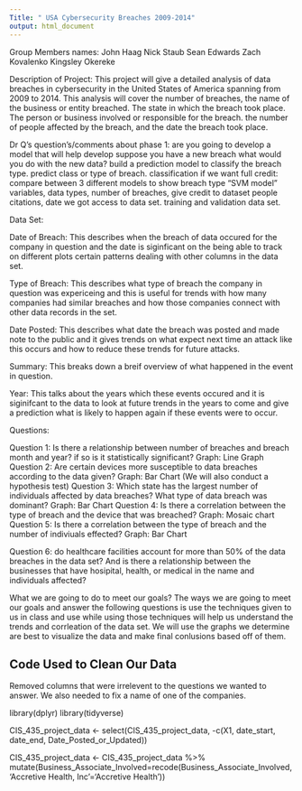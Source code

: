 ```yaml
---
Title: " USA Cybersecurity Breaches 2009-2014"
output: html_document
---
```

Group Members names:
John Haag
Nick Staub
Sean Edwards
Zach Kovalenko
Kingsley Okereke

Description of Project:
  This project will give a detailed analysis of data breaches in cybersecurity in the United States of America spanning from 2009 to 2014. This analysis will cover the number of breaches, the name of the business or entity breached. The state in which the breach took place.  The person or business involved or responsible for the breach. the number of people affected by the breach, and the date the breach took place.
  
  
  
  
   Dr Q's question's/comments about phase 1:
  are you going to develop a model that will help develop 
  suppose you have a new breach what would you do with the new data?
  build a prediction model to classify the breach type.
  predict class or type of breach. classification 
   if we want full credit: compare between 3 different models to show breach type "SVM model" 
  variables, data types, number of breaches, give credit to dataset people citations, date we got access to data set.
  training and validation data set. 
  
  
Data Set:

Date of Breach: This describes when the breach of data occured for the company in question and the date is siginficant on the being able to track on different plots certain patterns dealing with other columns in the data set.

Type of Breach: This describes what type of breach the company in question was expericeing and this is useful for trends with how many companies had similar breaches and how those companies connect with other data records in the set.

Date Posted: This describes what date the breach was posted and made note to the public and it gives trends on what expect next time an attack like this occurs and how to reduce these trends for future attacks.

Summary: This breaks down a breif overview of what happened in the event in question.

Year: This talks about the years which these events occured and it is siginifcant to the data to look at future trends in the years to come and give a prediction what is likely to happen again if these events were to occur.

Questions:

Question 1: Is there a relationship between number of breaches and breach month and year? if so is it statistically significant?
Graph: Line Graph 
Question 2: Are certain devices more susceptible to data breaches according to the data given?
Graph: Bar Chart (We will also conduct a hypothesis test)
Question 3: Which state has the largest number of individuals affected by data breaches? What type of data breach was dominant?
Graph: Bar Chart
Question 4: Is there a correlation between the type of breach and the device that was breached?
Graph: Mosaic chart
Question 5: Is there a correlation between the type of breach and the number of indiviuals effected?
Graph: Bar Chart

Question 6: do healthcare facilities account for more than 50% of the data breaches in the data set? And is there a relationship between the businesses that have hosipital, health, or medical in the name and individuals affected?





What we are going to do to meet our goals?
The ways we are going to meet our goals and answer the following questions 
is use the techniques given to us in class and use while using those techniques 
will help us understand the trends and corrleation of the data set. We will use the graphs we determine are best to visualize the data and make final conlusions based off of them.

## Code Used to Clean Our Data
Removed columns that were irrelevent to the questions we wanted to answer.
We also needed to fix a name of one of the companies.

library(dplyr)
library(tidyverse)


CIS_435_project_data <- select(CIS_435_project_data, -c(X1, date_start, date_end, Date_Posted_or_Updated))

CIS_435_project_data <- CIS_435_project_data %>%
  mutate(Business_Associate_Involved=recode(Business_Associate_Involved, 'Accretive Health, Inc'='Accretive Health'))





